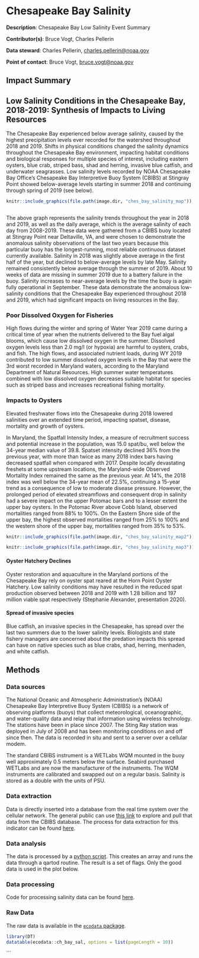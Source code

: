 # Chesapeake Bay Salinity

**Description**: Chesapeake Bay Low Salinity Event Summary 

**Contributor(s)**: Bruce Vogt, Charles Pellerin
  
**Data steward**: Charles Pellerin, <charles.pellerin@noaa.gov>
  
**Point of contact**: Bruce Vogt, <bruce.vogt@noaa.gov> 

## Impact Summary

## Low Salinity Conditions in the Chesapeake Bay, 2018-2019: Synthesis of Impacts to Living Resources


The Chesapeake Bay experienced below average salinity, caused by the highest precipitation levels ever recorded for the watershed throughout 2018 and 2019. Shifts in physical conditions changed the salinity dynamics throughout the Chesapeake Bay environment, impacting habitat conditions and biological responses for multiple species of interest, including eastern oysters, blue crab, striped bass, shad and herring, invasive blue catfish, and underwater seagrasses. Low salinity levels recorded by NOAA Chesapeake Bay Office’s Chesapeake Bay Interpretive Buoy System (CBIBS) at Stingray Point showed below-average levels starting in summer 2018 and continuing through spring of 2019 (see below). 

```r

knitr::include_graphics(file.path(image.dir, "ches_bay_salinity_map"))

```


```r

```


The above graph represents the salinity trends throughout the year in 2018 and 2019, as well as the daily average, which is the average salinity of each day from 2008-2019. These data were gathered from a CBIBS buoy located at Stingray Point near Deltaville, VA, and were chosen to demonstrate the anomalous salinity observations of the last two years because this particular buoy has the longest-running, most reliable continuous dataset currently available.
Salinity in 2018 was slightly above average in the first half of the year, but declined to below-average levels by late May. Salinity remained consistently below average through the summer of 2019. About 10 weeks of data are missing in summer 2019 due to a battery failure in the buoy.  Salinity increases to near-average levels by the time the buoy is again fully operational in September. These data demonstrate the anomalous low-salinity conditions that the Chesapeake Bay experienced throughout 2018 and 2019, which had significant impacts on living resources in the Bay.


### Poor Dissolved Oxygen for Fisheries
High flows during the winter and spring of Water Year 2019 came during a critical time of year when the nutrients delivered to the Bay fuel algal blooms, which cause low dissolved oxygen in the summer. Dissolved oxygen levels less than 2.0 mg/l (or hypoxia) are harmful to oysters, crabs, and fish. The high flows, and associated nutrient loads, during WY 2019 contributed to low summer dissolved oxygen levels in the Bay that were the 3rd worst recorded in Maryland waters, according to the Maryland Department of Natural Resources. High summer water temperatures combined with low dissolved oxygen decreases suitable habitat for species such as striped bass and increases recreational fishing mortality.

### Impacts to Oysters 
Elevated freshwater flows into the Chesapeake during 2018 lowered salinities over an extended time period, impacting spatset, disease, mortality and growth of oysters. 

In Maryland, the Spatfall Intensity Index, a measure of recruitment success and potential increase in the population, was 15.0 spat/bu, well below the 34-year median value of 39.8. Spatset intensity declined 36% from the previous year, with more than twice as many 2018 index bars having decreased spatfall when compared with 2017. Despite locally devastating freshets at some upstream locations, the Maryland-wide Observed Mortality Index remained the same as the previous year. At 14%, the 2018 index was well below the 34-year mean of 22.5%, continuing a 15-year trend as a consequence of low to moderate disease pressure. However, the prolonged period of elevated streamflows and consequent drop in salinity had a severe impact on the upper Potomac bars and to a lesser extent the upper bay oysters. In the Potomac River above Cobb Island, observed mortalities ranged from 88% to 100%. On the Eastern Shore side of the upper bay, the highest observed mortalities ranged from 25% to 100% and the western shore of the upper bay, mortalities ranged from 35% to 53%. 

```r

knitr::include_graphics(file.path(image.dir, "ches_bay_salinity_map2"))

knitr::include_graphics(file.path(image.dir, "ches_bay_salinity_map3"))

```



#### Oyster Hatchery Declines
Oyster restoration and aquaculture in the Maryland portions of the Chesapeake Bay rely on oyster spat reared at the Horn Point Oyster Hatchery.  Low salinity conditions may have resulted in the reduced spat production observed between 2018 and 2019 with 1.28 billion and 197 million viable spat respectively (Stephanie Alexander, presentation 2020). 

#### Spread of invasive species
Blue catfish, an invasive species in the Chesapeake, has spread over the last two summers due to the lower salinity levels. Biologists and state fishery managers are concerned about the predation impacts this spread can have on native species such as blue crabs, shad, herring, menhaden, and white catfish. 



## Methods
### Data sources
The National Oceanic and Atmospheric Administration’s (NOAA) Chesapeake Bay Interpretive Buoy System (CBIBS) is a network of observing platforms (buoys) that collect meteorological, oceanographic, and water-quality data and relay that information using wireless technology. The stations have been in place since 2007. The Sting Ray station was deployed in July of 2008 and has been monitoring conditions on and off since then. The data is recorded in situ and sent to a server over a cellular modem. 

The standard CBIBS instrument is a WETLabs WQM mounted in the buoy well approximately 0.5 meters below the surface. Seabird purchased WETLabs and are now the manufacturer of the instruments. The WQM instruments are calibrated and swapped out on a regular basis. Salinity is stored as a double with the units of PSU.

### Data extraction 
Data is directly inserted into a database from the real time system over the cellular network. The general public can use [this link](https://buoybay.noaa.gov/observations/data-download) to explore and pull that data from the CBIBS database. The process for data extraction for this indicator can be found [here](https://github.com/NOAA-EDAB/tech-doc/tree/master/R/stored_scripts/ches_bay_sal_extraction.txt).


### Data analysis
The data is processed by a [python script](https://github.com/NOAA-EDAB/tech-doc/tree/master/R/stored_scripts/ches_bay_sal_analysis.py). This creates an array and runs the data through a qartod routine. The result is a set of flags. Only the good data is used in the plot below.

### Data processing
Code for processing salinity data can be found [here](https://github.com/NOAA-EDAB/ecodata/blob/master/data-raw/get_ch_bay_sal.R). 


### Raw Data 
The raw data is available in the [`ecodata` package](https://noaa-edab.github.io/ecodata/landing_page). 

```r
library(DT)
datatable(ecodata::ch_bay_sal, options = list(pageLength = 10))
```
```


